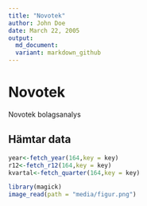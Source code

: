 ```yaml
---
title: "Novotek"
author: John Doe
date: March 22, 2005
output:
  md_document:
  variant: markdown_github
---
```

  
# Novotek
Novotek bolagsanalys


## Hämtar data
```r
year<-fetch_year(164,key = key)
r12<-fetch_r12(164,key = key)
kvartal<-fetch_quarter(164,key = key)


```




```r
library(magick)
image_read(path = "media/figur.png")
```



